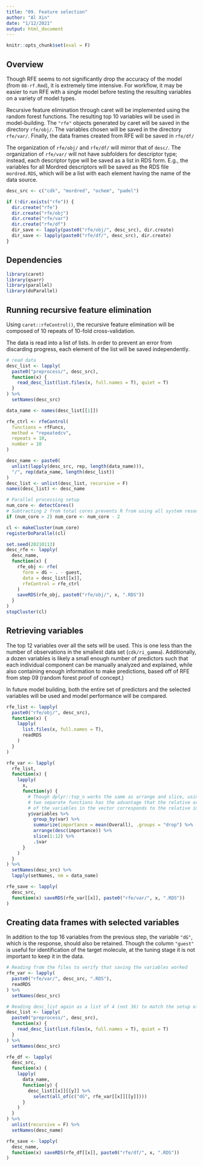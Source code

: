 ```yaml
---
title: "09. Feature selection"
author: "Al Xin"
date: "1/12/2021"
output: html_document
---
```


```r
knitr::opts_chunk$set(eval = F)
```

## Overview

Though RFE seems to not significantly drop the accuracy of the model (from
`08-rf.Rmd`), it is extremely time intensive. For workflow, it may be easier to
run RFE with a single model before testing the resulting variables on a variety
of model types.

Recursive feature elimination through caret will be implemented using the random
forest functions. The resulting top 10 variables will be used in model-building.
The `"rfe"` objects generated by caret will be saved in the directory `rfe/obj/`.
The variables chosen will be saved in the directory `rfe/var/`. Finally, the data
frames created from RFE will be saved in `rfe/df/`

The organization of `rfe/obj/` and `rfe/df/` will mirror that of `desc/`. The 
organization of `rfe/var/` will not have subfolders for descriptor type; instead, 
each descriptor type will be saved as a list in RDS form. E.g., the variables for 
all Mordred descriptors will be saved as the RDS file `mordred.RDS`, which will
be a list with each element having the name of the data source.

```r
desc_src <- c("cdk", "mordred", "ochem", "padel")

if (!dir.exists("rfe")) {
  dir.create("rfe")
  dir.create("rfe/obj")
  dir.create("rfe/var")
  dir.create("rfe/df")
  dir_save <- lapply(paste0("rfe/obj/", desc_src), dir.create)
  dir_save <- lapply(paste0("rfe/df/", desc_src), dir.create)
}
```
## Dependencies

```r
library(caret)
library(qsarr)
library(parallel)
library(doParallel)
```

## Running recursive feature elimination

Using `caret::rfeControl()`, the recursive feature elimination will be composed of 10 repeats of 10-fold cross-validation. 

The data is read into a list of lists. In order to prevent an error from discarding progress, each element of the list will be saved independently. 

<!-- RFE also requires heavy computing resources, so parallel processing will be implemented with `parallel` and `doParallel`.  -->

```r
# read data
desc_list <- lapply(
  paste0("preprocess/", desc_src), 
  function(x) {
    read_desc_list(list.files(x, full.names = T), quiet = T)
  }
) %>%
  setNames(desc_src)

data_name <- names(desc_list[[1]])

rfe_ctrl <- rfeControl(
  functions = rfFuncs,
  method = "repeatedcv",
  repeats = 10, 
  number = 10
)

desc_name <- paste0(
  unlist(lapply(desc_src, rep, length(data_name))), 
  "/", rep(data_name, length(desc_list))
)
desc_list <- unlist(desc_list, recursive = F)
names(desc_list) <- desc_name

# Parallel processing setup
num_core <- detectCores()
# Subtracting 2 from total cores prevents R from using all system resources
if (num_core > 2) num_core <- num_core - 2

cl <- makeCluster(num_core)
registerDoParallel(cl)

set.seed(20210113)
desc_rfe <- lapply(
  desc_name, 
  function(x) {
    rfe_obj <- rfe(
      form = dG ~ . - guest,
      data = desc_list[[x]], 
      rfeControl = rfe_ctrl
    )
    saveRDS(rfe_obj, paste0("rfe/obj/", x, ".RDS"))
  }
)
stopCluster(cl)
```

## Retrieving variables

The top 12 variables over all the sets will be used. This is one less than the 
number of observations in the smallest data set (`cdk/ri_gamma`). Additionally, 
a dozen variables is likely a small enough number of predictors such that each 
individual component can be manually analyzed and explained, while also 
containing enough information to make predictions, based off of RFE from step
09 (random forest proof of concept.)

In future model building, both the entire set of predictors and the selected 
variables will be used and model performance will be compared. 

```r
rfe_list <- lapply(
  paste0("rfe/obj/", desc_src), 
  function(x) {
    lapply(
      list.files(x, full.names = T), 
      readRDS
    )
  }
)

rfe_var <- lapply(
  rfe_list, 
  function(x) {
    lapply(
      x, 
      function(y) {
        # Though dplyr::top_n works the same as arrange and slice, using the 
        # two separate functions has the advantage that the relative order
        # of the variables in the vector corresponds to the relative importance
        y$variables %>%
          group_by(var) %>%
          summarize(importance = mean(Overall), .groups = "drop") %>%
          arrange(desc(importance)) %>%
          slice(1:12) %>%
          .$var
      }
    )
  }
) %>%
  setNames(desc_src) %>%
  lapply(setNames, nm = data_name)

rfe_save <- lapply(
  desc_src, 
  function(x) saveRDS(rfe_var[[x]], paste0("rfe/var/", x, ".RDS"))
)

```

## Creating data frames with selected variables

In addition to the top 16 variables from the previous step, the variable `"dG"`, which is the response, should also be retained. Though the column `"guest"` is useful for identification of the target molecule, at the tuning stage it is not important to keep it in the data.

```r
# Reading from the files to verify that saving the variables worked
rfe_var <- lapply(
  paste0("rfe/var/", desc_src, ".RDS"), 
  readRDS
) %>%
  setNames(desc_src)

# Reading desc_list again as a list of 4 (not 36) to match the setup of rfe_var
desc_list <- lapply(
  paste0("preprocess/", desc_src), 
  function(x) {
    read_desc_list(list.files(x, full.names = T), quiet = T)
  }
) %>%
  setNames(desc_src)

rfe_df <- lapply(
  desc_src, 
  function(x) {
    lapply(
      data_name, 
      function(y) {
        desc_list[[x]][[y]] %>% 
          select(all_of(c("dG", rfe_var[[x]][[y]])))
      }
    )
  }
) %>%
  unlist(recursive = F) %>%
  setNames(desc_name)

rfe_save <- lapply(
  desc_name, 
  function(x) saveRDS(rfe_df[[x]], paste0("rfe/df/", x, ".RDS"))
)
```

